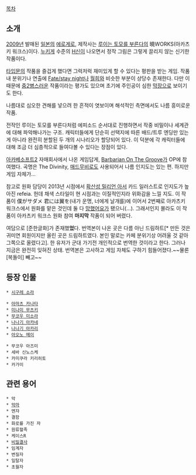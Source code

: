 [[목차]]
== 소개 ==

{{{#!html
<iframe width="640" height="360" src="//www.youtube.com/embed/VyF-eplmWXI?feature=player_detailpage" frameborder="0" allowfullscreen></iframe>
}}}

[[2009년]] 발매된 [[일본]]의 [[에로게]]로, 제작사는 [[루이는 토모를 부른다]]의 曉WORKS(아카츠키 워크스)이다.
[[누키게]] 수준의 [[H신]]이 나오면서 정작 그림은 그렇게 끌리지 않는 신기한 작품이다.

[[타입문]]의 작품을 즐겁게 했다면 그럭저럭 재미있게 할 수 있다는 평판을 받는 게임. 작품 내 분위기나 연출에 [[Fate/stay night]]나 [[월희]]와 비슷한 부분이 상당수 존재한다. 다만 이 때문에 [[중2병]]스러운 작품이라는 평가도 있으며 초기에 주인공이 심한 [[막장]]으로 보이기도 한다.

나름대로 심오한 견해를 넣으려 한 흔적이 엿보이며 해석적인 측면에서도 나름 흥미로운 작품.

전작인 루이는 토모를 부른다처럼 에피소드 순서대로 진행하면서 작중 비밀이나 세계관에 대해 파악해나가는 구조. 캐릭터들에게 단순히 선택지에 따른 배드/트루 엔딩만 있는 게 아니라 완전히 분할된 두 개의 시나리오가 할당되어 있다. 이 덕분에 각 캐릭터들에 대해 조금 더 심층적으로 들여다볼 수 있다는 장점이 있다.

[[아카베소프트2]] 자매회사에서 나온 게임답게, [[Barbarian On The Groove]]가 OP에 참여했다. 곡명은 The Divinity, [[매드무비]]로도 사용되어서 나름 인지도는 있는 편. 하지만 게임 자체가...

참고로 원화 담당이 2013년 시점에서 [[확산성 밀리언 아서]] 카드 일러스트로 인지도가 높아진 refeia. 헌데 채색 스타일이 현 시점과는 이질적인지라 위화감을 느낄 지도. 이 작품이 僕がサダメ 君には翼を(내가 운명, 너에게 날개를)에 이어서 2번째로 아카츠키 워크스에서 원화를 맡은 것인데 둘 다 [[망했어요]]가 됐으니(...). 그래서인지 몰라도 이 작품이 아카츠키 워크스 원화 참여 '''마지막''' 작품이 되어 버렸다.

여담으로 [준한글화]가 존재했'''었'''다. 번역본이 나온 곳은 다름 아닌 드림하트[* 만든 것은 귀미연 회원이지만 올린 곳은 드림하트였다. 본인 말로는 카페 분위기상 어려울 것 같아 그쪽으로 올렸다고]. 한 유저가 군대 가기전 개인적으로 번역한 것이라고 한다. 그러나 지금은 완전히 잊혀진 상태. 번역본은 고사하고 게임 자체도 구하기 힘들어졌다.~~물론 [복돌이] 빼고~~

== 등장 인물 ==
 * [[시구레 소라]]

 * [[아마츠 카나타]]
 * [[미나미 무츠키]]
 * [[무코우 미소라]]
 * [[나나기 아카네]]
 * [[나나기 아카리]]
 * [[아오노 메이]]

 * 무코우 아즈미
 * 세바 신노스케
 * 카미쿠라 키리히토
 * 카가미

== 관련 용어 ==
 * 악
 * [[악마]]
 * 엔쟈
 * 결함
 * 화로를 가진 자
 * 원류혈족
 * 케이스R
 * [[비밀결사]]
 * 임계자
 * 변질자
 * 일탈자
 * 초월자
